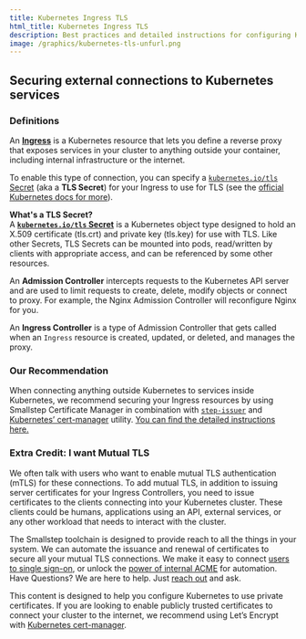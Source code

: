 ```yaml
---
title: Kubernetes Ingress TLS
html_title: Kubernetes Ingress TLS
description: Best practices and detailed instructions for configuring Kubernetes ingress TLS.
image: /graphics/kubernetes-tls-unfurl.png
---
```


## Securing external connections to Kubernetes services

### Definitions

An **[Ingress](https://kubernetes.io/docs/concepts/services-networking/ingress/)** is a Kubernetes resource that lets you define a reverse proxy that exposes services in your cluster to anything outside your container, including internal infrastructure or the internet.

To enable this type of connection, you can specify a [`kubernetes.io/tls` Secret](https://kubernetes.io/docs/concepts/configuration/secret/#tls-secrets) (aka a **TLS Secret**) for your Ingress to use for TLS (see the [official Kubernetes docs for more](https://kubernetes.io/docs/concepts/services-networking/ingress/#tls)).

<Alert>
<div>
<b>What's a TLS Secret?</b><br/>
A <b><a href="https://kubernetes.io/docs/concepts/configuration/secret/#tls-secrets"><code>kubernetes.io/tls</code> Secret</a></b> is a Kubernetes object type designed to hold an X.509 certificate (tls.crt) and private key (tls.key) for use with TLS. Like other Secrets, TLS Secrets can be mounted into pods, read/written by clients with appropriate access, and can be referenced by some other resources.
  </div>
</Alert>

An **Admission Controller** intercepts requests to the Kubernetes API server and are used to limit requests to create, delete, modify objects or connect to proxy. For example, the Nginx Admission Controller will reconfigure Nginx for you.

An **Ingress Controller** is a type of Admission Controller that gets called when an `Ingress` resource is created, updated, or deleted, and manages the proxy.

### Our Recommendation

When connecting anything outside Kubernetes to services inside Kubernetes, we recommend securing your Ingress resources by using Smallstep Certificate Manager in combination with [`step-issuer`](https://github.com/smallstep/step-issuer) and [Kubernetes’ cert-manager](https://cert-manager.io/docs/) utility. [You can find the detailed instructions here.](./kubernetes-step-issuer.mdx)

### Extra Credit: I want Mutual TLS

We often talk with users who want to enable mutual TLS authentication (mTLS) for these connections. To add mutual TLS, in addition to issuing server certificates for your Ingress Controllers, you need to issue certificates to the clients connecting into your Kubernetes cluster. These clients could be humans, applications using an API, external services, or any other workload that needs to interact with the cluster.

The Smallstep toolchain is designed to provide reach to all the things in your system. We can automate the issuance and renewal of certificates to secure all your mutual TLS connections. We make it easy to connect [users to single sign-on](https://smallstep.com/docs/certificate-manager/oidc), or unlock the [power of internal ACME](https://smallstep.com/docs/certificate-manager/acme) for automation. Have Questions? We are here to help. Just [reach out](mailto:support@smallstep.com) and ask.

<Alert severity="info">
  <div>
This content is designed to help you configure Kubernetes to use private certificates.
If you are looking to enable publicly trusted certificates to connect your cluster to the internet,
we recommend using Let’s Encrypt with <a href="https://cert-manager.io/docs/">Kubernetes cert-manager</a>.
  </div>
</Alert>
